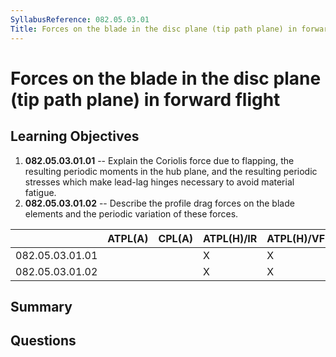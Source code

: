 ```yaml
---
SyllabusReference: 082.05.03.01
Title: Forces on the blade in the disc plane (tip path plane) in forward flight
---
```


# Forces on the blade in the disc plane (tip path plane) in forward flight

## Learning Objectives

1. **082.05.03.01.01** -- Explain the Coriolis force due to flapping, the
   resulting periodic moments in the hub plane, and the resulting periodic
   stresses which make lead-lag hinges necessary to avoid material fatigue.
2. **082.05.03.01.02** -- Describe the profile drag forces on the blade elements
   and the periodic variation of these forces.

|                 | ATPL(A) | CPL(A) | ATPL(H)/IR | ATPL(H)/VFR | CPL(H) | IR  | CBIR(A) |
| --------------- | ------- | ------ | ---------- | ----------- | ------ | --- | ------- |
| 082.05.03.01.01 |         |        | X          | X           | X      |     |         |
| 082.05.03.01.02 |         |        | X          | X           | X      |     |         |

## Summary

## Questions
